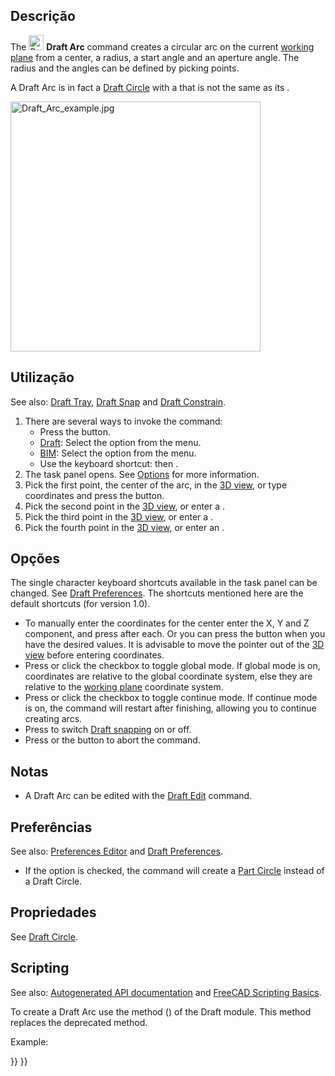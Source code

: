 <languages/>

<div class="mw-translate-fuzzy">
{{Docnav
|[[Draft_Fillet/pt-br|Filé]]
|[[Draft_Arc_3Points/pt-br|Arco 3Pontos]]
|[[Draft_Workbench/pt-br|Draft]]
|IconL=Draft_Fillet.svg 
|IconR=Draft_Arc_3Points.svg
|IconC=Workbench_Draft.svg
}}
</div>

{{GuiCommand
|Name=Draft Arc
|MenuLocation=Drafting → Arc tools → Arc<br>2D Drafting → Arc
|Workbenches=[[Draft_Workbench|Draft]], [[BIM_Workbench|BIM]]
|Shortcut={{KEY|A}} {{KEY|R}}
|Version=0.7
|SeeAlso=[[Draft_Arc_3Points|Draft Arc 3Points]], [[Draft_Circle|Draft Circle]]
}}

<span id="Description"></span>
==Descrição==

The [[Image:Draft_Arc.svg|24px]] '''Draft Arc''' command creates a circular arc on the current [[Draft_SelectPlane|working plane]] from a center, a radius, a start angle and an aperture angle. The radius and the angles can be defined by picking points.

A Draft Arc is in fact a [[Draft_Circle|Draft Circle]] with a {{PropertyData|First Angle}} that is not the same as its {{PropertyData|Last Angle}}.

[[Image:Draft_Arc_example.jpg|400px]] 
{{Caption|Arc defined by four points, center, radius, initial point of arc and final point of arc}}

<span id="Usage"></span>
==Utilização==

See also: [[Draft_Tray|Draft Tray]], [[Draft_Snap|Draft Snap]] and [[Draft_Constrain|Draft Constrain]].

# There are several ways to invoke the command:
#* Press the {{Button|[[Image:Draft_Arc.svg|16px]] [[Draft_Arc|Arc]]}} button.
#* [[Draft_Workbench|Draft]]: Select the {{MenuCommand|Drafting → Arc tools → [[Image:Draft_Arc.svg|16px]] Arc}} option from the menu.
#* [[BIM_Workbench|BIM]]: Select the {{MenuCommand|2D Drafting → [[Image:Draft_Arc.svg|16px]] Arc}} option from the menu.
#* Use the keyboard shortcut: {{KEY|A}} then {{KEY|R}}. {{Version|0.20}}
# The {{MenuCommand|Arc}} task panel opens. See [[#Options|Options]] for more information.
# Pick the first point, the center of the arc, in the [[3D_view|3D view]], or type coordinates and press the {{Button|[[Image:Draft_AddPoint.svg|16px]] Enter point}} button.
# Pick the second point in the [[3D_view|3D view]], or enter a {{MenuCommand|Radius}}.
# Pick the third point in the [[3D_view|3D view]], or enter a {{MenuCommand|Start angle}}.
# Pick the fourth point in the [[3D_view|3D view]], or enter an {{MenuCommand|Aperture angle}}.

<span id="Options"></span>
==Opções==

The single character keyboard shortcuts available in the task panel can be changed. See [[Draft_Preferences|Draft Preferences]]. The shortcuts mentioned here are the default shortcuts (for version 1.0).

* To manually enter the coordinates for the center enter the X, Y and Z component, and press {{KEY|Enter}} after each. Or you can press the {{Button|[[Image:Draft_AddPoint.svg|16px]] Enter point}} button when you have the desired values. It is advisable to move the pointer out of the [[3D_view|3D view]] before entering coordinates.
* Press {{KEY|G}} or click the {{MenuCommand|Global}} checkbox to toggle global mode. If global mode is on, coordinates are relative to the global coordinate system, else they are relative to the [[Draft_SelectPlane|working plane]] coordinate system. {{Version|0.20}}
* Press {{KEY|N}} or click the {{MenuCommand|Continue}} checkbox to toggle continue mode. If continue mode is on, the command will restart after finishing, allowing you to continue creating arcs.
* Press {{KEY|S}} to switch [[Draft_Snap|Draft snapping]] on or off.
* Press {{KEY|Esc}} or the {{Button|Close}} button to abort the command.

<span id="Notes"></span>
==Notas==

* A Draft Arc can be edited with the [[Draft_Edit|Draft Edit]] command.

<span id="Preferences"></span>
==Preferências==

See also: [[Preferences_Editor|Preferences Editor]] and [[Draft_Preferences|Draft Preferences]].

* If the {{MenuCommand|Edit → Preferences... → Draft → General → Create Part primitives if possible}} option is checked, the command will create a [[Part_Circle|Part Circle]] instead of a Draft Circle.

<span id="Properties"></span>
==Propriedades==

See [[Draft_Circle#Properties|Draft Circle]].

==Scripting==

See also: [https://freecad.github.io/SourceDoc/ Autogenerated API documentation] and [[FreeCAD Scripting Basics|FreeCAD Scripting Basics]].

To create a Draft Arc use the {{incode|make_circle}} method ({{Version|0.19}}) of the Draft module. This method replaces the deprecated {{incode|makeCircle}} method.

Example:

{{Code|code=
import FreeCAD as App
import Draft

doc = App.newDocument()

arc1 = Draft.make_circle(200, startangle=0, endangle=90)
arc2 = Draft.make_circle(500, startangle=20, endangle=160)
arc3 = Draft.make_circle(750, startangle=-30, endangle=-150)

doc.recompute()
}}


<div class="mw-translate-fuzzy">
{{Docnav
|[[Draft_Fillet/pt-br|Filé]]
|[[Draft_Arc_3Points/pt-br|Arco 3Pontos]]
|[[Draft_Workbench/pt-br|Draft]]
|IconL=Draft_Fillet.svg 
|IconR=Draft_Arc_3Points.svg
|IconC=Workbench_Draft.svg
}}
</div>

{{Draft Tools navi{{#translation:}}}}
{{Userdocnavi{{#translation:}}}}